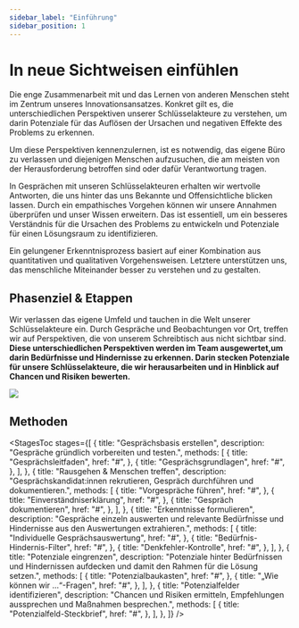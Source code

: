 ```yaml
---
sidebar_label: "Einführung"
sidebar_position: 1
---
```



# In neue Sichtweisen einfühlen

Die enge Zusammenarbeit mit und das Lernen von anderen Menschen steht im Zentrum unseres Innovationsansatzes. Konkret gilt es, die unterschiedlichen Perspektiven unserer Schlüsselakteure zu verstehen, um darin Potenziale für das Auflösen der Ursachen und negativen Effekte des Problems zu erkennen.

Um diese Perspektiven kennenzulernen, ist es notwendig, das eigene Büro zu verlassen und diejenigen Menschen aufzusuchen, die am meisten von der Herausforderung betroffen sind oder dafür Verantwortung tragen.

In Gesprächen mit unseren Schlüsselakteuren erhalten wir wertvolle Antworten, die uns hinter das uns Bekannte und Offensichtliche blicken lassen. Durch ein empathisches Vorgehen können wir unsere Annahmen überprüfen und unser Wissen erweitern. Das ist essentiell, um ein besseres Verständnis für die Ursachen des Problems zu entwickeln und Potenziale für einen Lösungsraum zu identifizieren.

Ein gelungener Erkenntnisprozess basiert auf einer Kombination aus quantitativen und qualitativen Vorgehensweisen. Letztere unterstützen uns, das menschliche Miteinander besser zu verstehen und zu gestalten.

## Phasenziel & Etappen

Wir verlassen das eigene Umfeld und tauchen in die Welt unserer Schlüsselakteure ein. Durch Gespräche und Beobachtungen vor Ort, treffen wir auf Perspektiven, die von unserem Schreibtisch aus nicht sichtbar sind. **Diese unterschiedlichen Perspektiven werden im Team ausgewertet,um darin Bedürfnisse und Hindernisse zu erkennen. Darin stecken Potenziale für unsere Schlüsselakteure, die wir herausarbeiten und in Hinblick auf Chancen und Risiken bewerten.**

<img
  src="/img/03_illustration.svg"
  className="w-full mx-auto h-auto"
  aria-hidden
/>

## Methoden

<StagesToc
  stages={[
    {
      title: "Gesprächsbasis erstellen",
      description: "Gespräche gründlich vorbereiten und testen.",
      methods: [
        {
          title: "Gesprächsleitfaden",
          href: "#",
        },
        {
          title: "Gesprächsgrundlagen",
          href: "#",
        },
      ],
    },
    {
      title: "Rausgehen & Menschen treffen",
      description:
        "Gesprächskandidat:innen rekrutieren, Gespräch durchführen und dokumentieren.",
      methods: [
        {
          title: "Vorgespräche führen",
          href: "#",
        },
        {
          title: "Einverständniserklärung",
          href: "#",
        },
        {
          title: "Gespräch dokumentieren",
          href: "#",
        },
      ],
    },
    {
      title: "Erkenntnisse formulieren",
      description:
        "Gespräche einzeln auswerten und relevante Bedürfnisse und Hindernisse aus den Auswertungen extrahieren.",
      methods: [
        {
          title: "Individuelle Gesprächsauswertung",
          href: "#",
        },
        {
          title: "Bedürfnis-Hindernis-Filter",
          href: "#",
        },
        {
          title: "Denkfehler-Kontrolle",
          href: "#",
        },
      ],
    },
    {
      title: "Potenziale eingrenzen",
      description:
        "Potenziale hinter Bedürfnissen und Hindernissen aufdecken und damit den Rahmen für die Lösung setzen.",
      methods: [
        {
          title: "Potenzialbaukasten",
          href: "#",
        },
        {
          title: "„Wie können wir ...“-Fragen",
          href: "#",
        },
      ],
    },
    {
      title: "Potenzialfelder identifizieren",
      description:
        "Chancen und Risiken ermitteln, Empfehlungen aussprechen und Maßnahmen besprechen.",
      methods: [
        {
          title: "Potenzialfeld-Steckbrief",
          href: "#",
        },
      ],
    },
  ]}
/>
